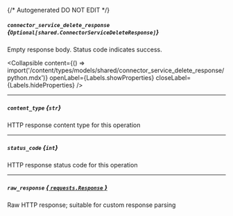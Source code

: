 {/* Autogenerated DO NOT EDIT  */}

##### `connector_service_delete_response` *{`Optional[shared.ConnectorServiceDeleteResponse]`}*
Empty response body. Status code indicates success.

<Collapsible content={() => import('/content/types/models/shared/connector_service_delete_response/python.mdx')} openLabel={Labels.showProperties} closeLabel={Labels.hideProperties} />


---
##### `content_type` *{`str`}*
HTTP response content type for this operation

---
##### `status_code` *{`int`}*
HTTP response status code for this operation

---
##### `raw_response` [*{ `requests.Response` }*](https://requests.readthedocs.io/en/latest/api/#requests.Response)
Raw HTTP response; suitable for custom response parsing


